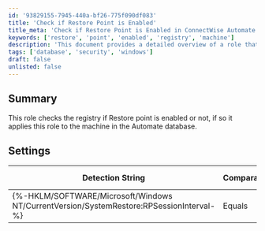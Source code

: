 ```yaml
---
id: '93829155-7945-440a-bf26-775f090df083'
title: 'Check if Restore Point is Enabled'
title_meta: 'Check if Restore Point is Enabled in ConnectWise Automate'
keywords: ['restore', 'point', 'enabled', 'registry', 'machine']
description: 'This document provides a detailed overview of a role that checks whether the Restore Point feature is enabled in the Windows registry. If enabled, the role applies the necessary settings to the machine in the ConnectWise Automate database, ensuring proper system restore functionality.'
tags: ['database', 'security', 'windows']
draft: false
unlisted: false
---
```

## Summary

This role checks the registry if Restore point is enabled or not, if so it applies this role to the machine in the Automate database.

## Settings

| Detection String                                             | Comparator | Result | Applicable OS |
|------------------------------------------------------------|------------|--------|----------------|
| \{%-HKLM/SOFTWARE/Microsoft/Windows NT/CurrentVersion/SystemRestore:RPSessionInterval-%} | Equals     | 1      | Windows        |












